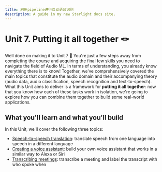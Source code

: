 ```yaml
---
title: 利用pipeline进行自动语音识别
description: A guide in my new Starlight docs site.
---
```

# Unit 7. Putting it all together 🪢

Well done on making it to Unit 7 🥳 You're just a few steps away from completing the course and acquiring the final few
skills you need to navigate the field of Audio ML. In terms of understanding, you already know everything there is to know!
Together, we've comprehensively covered the main topics that constitute the audio domain and their accompanying theory 
(audio data, audio classification, speech recognition and text-to-speech). What this Unit aims to deliver is a framework 
for **putting it all together**: now that you know how each of these tasks work in isolation, we're going to explore how
you can combine them together to build some real-world applications.

## What you'll learn and what you'll build

In this Unit, we'll cover the following three topics:

* [Speech-to-speech translation](speech-to-speech): translate speech from one language into speech in a different language
* [Creating a voice assistant](voice-assistant): build your own voice assistant that works in a similar way to Alexa or Siri
* [Transcribing meetings](transcribe-meeting): transcribe a meeting and label the transcript with who spoke when
